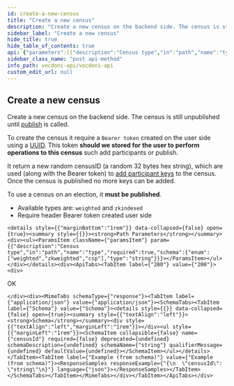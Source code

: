 ```yaml
---
id: create-a-new-census
title: "Create a new census"
description: "Create a new census on the backend side. The census is still unpublished until [publish](publish-census) is called."
sidebar_label: "Create a new census"
hide_title: true
hide_table_of_contents: true
api: {"parameters":[{"description":"Census type","in":"path","name":"type","required":true,"schema":{"enum":["weighted","zkweighted","csp"],"type":"string"}}],"responses":{"200":{"content":{"application/json":{"schema":{"properties":{"censusId":{"type":"string"}},"type":"object"}}},"description":"OK"}},"security":[{"BasicAuth":[]}],"tags":["Censuses"],"description":"Create a new census on the backend side. The census is still unpublished until [publish](publish-census) is called.  \n\nTo create the census it require a `Bearer token` created on the user side using a [UUID](https://en.wikipedia.org/wiki/Universally_unique_identifier). This token **should we stored for the user to perform operations to this census** such add participants or publish.\n\nIt return a new random censusID (a random 32 bytes hex string), which are used (along with the Bearer token) to [add participant keys](add-participants-to-census) to the census. Once the census is published no more keys can be added.\n\nTo use a census on an election, it **must be published**.\n\n- Available types are: `weighted` and `zkindexed`\n- Require header Bearer token created user side","method":"post","path":"/censuses/{type}","servers":[{"url":"https://api-dev.vocdoni.net/v2"}],"securitySchemes":{"BasicAuth":{"scheme":"basic","type":"http"}},"info":{"contact":{},"description":"The Vocdoni API is a REST API that substitutes the previous RPCs in order to make it easier for  developers/integrators to build on top of the voting protocol. This API facilitates creating votings using Vocdoni, without the hassle of learning a complex blockchain platform, allowing to perform all the features that enable the voting protocol such as creating an account, entity, voting process, census & vote, abstracting as much as possible the complexity and offering simple and straightforward methods to perform those actions. \n\nYou can review the API endpoints documentation in this section, the main entities are:\n\n- [**Chain**](chain): The Vocdoni blockchain is named Vochain. It is a Byzantine fault-tolerant network based on Tendermint that executes the Vocdoni Protocol logic represented as a state machine. Its main purpose is to register votes in a  decentralized and verifiable format. In those endpoints, you can consult the state of the chain, transactions costs,  list organizations and get more Vochain info.\n- [**Accounts**](accounts): Identified by an Ethereum like address. An account can create and manage elections, transfer tokens, give power to other accounts on his behalf (delegates) and manage its metadata.\n- [**Elections**](elections): Is a rule-set of options and requirements for creating a process in which people vote a series of options. To know more about the params of an election and its lifecycle go [here](../get-started/intro#23-elections). In this section you will find all information related to an election as its information, election keys, submitted votes & how to create a new election.\n- [**Censuses**](censuses): The census is a key component of any voting process. It specifies the set of users (identified by a public key or address) eligible for participating in an election. To understand more about the Censuses you can check [here](../get-started/intro#21-the-census). Here you will be able to get censuses information like the Merkle root, total weight & size, import/export the censuses and create new ones.\n- [**Votes**](votes): All the information related to the vote issued by a participant in a vote, you can check the validity of the vote, consult your information and send a vote.\n- [**SIK**](sik): The Secret Identity Key is a user-generated piece of information that proves the user's identity without revealing it. It is the hash of the user's address, the signature of a public message and an optional secret part. It is used to ensure anonymous voting. All registered accounts or anonymous voters must register a SIK, and they are all stored in a Merkle tree. The `/siks` endpoints help to generate a proof of membership, get the current valid SIK roots, or check if an account has a valid SIK.\n\n\n### Errors \n\nBackend error messages list are defined here: https://github.com/vocdoni/vocdoni-node/blob/master/api/errors.go\n\nAbout the **204 no content** error: this message will be returned only if the asset being queried cannot be found but no other errors have occurred. This response is commonly used to prevent Javascript errors that may arise when a client is waiting for a  transaction to be published. During this waiting period, the client can repeatedly query the endpoint until a  successful response with a status code of 200 is received, thereby avoiding any errors that may occur due to the transaction not being published yet.","title":"Vocdoni API","version":"2.0.0"},"postman":{"name":"Create a new census","description":{"content":"Create a new census on the backend side. The census is still unpublished until [publish](publish-census) is called.  \n\nTo create the census it require a `Bearer token` created on the user side using a [UUID](https://en.wikipedia.org/wiki/Universally_unique_identifier). This token **should we stored for the user to perform operations to this census** such add participants or publish.\n\nIt return a new random censusID (a random 32 bytes hex string), which are used (along with the Bearer token) to [add participant keys](add-participants-to-census) to the census. Once the census is published no more keys can be added.\n\nTo use a census on an election, it **must be published**.\n\n- Available types are: `weighted` and `zkindexed`\n- Require header Bearer token created user side","type":"text/plain"},"url":{"path":["censuses",":type"],"host":["{{baseUrl}}"],"query":[],"variable":[{"disabled":false,"description":{"content":"(Required) Census type","type":"text/plain"},"type":"any","value":"","key":"type"}]},"header":[{"key":"Accept","value":"application/json"}],"method":"POST","auth":{"type":"basic","basic":[{"type":"any","value":"<Basic Auth Username>","key":"username"},{"type":"any","value":"<Basic Auth Password>","key":"password"}]}}}
sidebar_class_name: "post api-method"
info_path: vocdoni-api/vocdoni-api
custom_edit_url: null
---
```



## Create a new census



Create a new census on the backend side. The census is still unpublished until [publish](publish-census) is called.  

To create the census it require a `Bearer token` created on the user side using a [UUID](https://en.wikipedia.org/wiki/Universally_unique_identifier). This token **should we stored for the user to perform operations to this census** such add participants or publish.

It return a new random censusID (a random 32 bytes hex string), which are used (along with the Bearer token) to [add participant keys](add-participants-to-census) to the census. Once the census is published no more keys can be added.

To use a census on an election, it **must be published**.

- Available types are: `weighted` and `zkindexed`
- Require header Bearer token created user side

````mdx-code-block
<details style={{"marginBottom":"1rem"}} data-collapsed={false} open={true}><summary style={{}}><strong>Path Parameters</strong></summary><div><ul><ParamsItem className={"paramsItem"} param={{"description":"Census type","in":"path","name":"type","required":true,"schema":{"enum":["weighted","zkweighted","csp"],"type":"string"}}}></ParamsItem></ul></div></details><div><ApiTabs><TabItem label={"200"} value={"200"}><div>
````

OK

````mdx-code-block
</div><div><MimeTabs schemaType={"response"}><TabItem label={"application/json"} value={"application/json"}><SchemaTabs><TabItem label={"Schema"} value={"Schema"}><details style={{}} data-collapsed={false} open={true}><summary style={{"textAlign":"left"}}><strong>Schema</strong></summary><div style={{"textAlign":"left","marginLeft":"1rem"}}></div><ul style={{"marginLeft":"1rem"}}><SchemaItem collapsible={false} name={"censusId"} required={false} deprecated={undefined} schemaDescription={undefined} schemaName={"string"} qualifierMessage={undefined} defaultValue={undefined}></SchemaItem></ul></details></TabItem><TabItem label={"Example (from schema)"} value={"Example (from schema)"}><ResponseSamples responseExample={"{\n  \"censusId\": \"string\"\n}"} language={"json"}></ResponseSamples></TabItem></SchemaTabs></TabItem></MimeTabs></div></TabItem></ApiTabs></div>
````
      